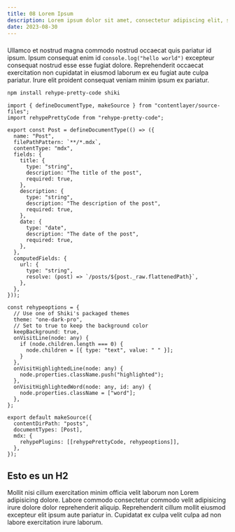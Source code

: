 ```yaml
---
title: 08 Lorem Ipsum
description: Lorem ipsum dolor sit amet, consectetur adipiscing elit, sed do eiusmod tempor incididunt ut labore et dolore magna aliqua.
date: 2023-08-30
---
```


###

Ullamco et nostrud magna commodo nostrud occaecat quis pariatur id ipsum. Ipsum
consequat enim id `console.log("hello world")` excepteur consequat nostrud esse esse fugiat dolore.
Reprehenderit occaecat exercitation non cupidatat in eiusmod laborum ex eu
fugiat aute culpa pariatur. Irure elit proident consequat veniam minim ipsum ex
pariatur.

```sh
npm install rehype-pretty-code shiki
```

```tsx
import { defineDocumentType, makeSource } from "contentlayer/source-files";
import rehypePrettyCode from "rehype-pretty-code";

export const Post = defineDocumentType(() => ({
  name: "Post",
  filePathPattern: `**/*.mdx`,
  contentType: "mdx",
  fields: {
    title: {
      type: "string",
      description: "The title of the post",
      required: true,
    },
    description: {
      type: "string",
      description: "The description of the post",
      required: true,
    },
    date: {
      type: "date",
      description: "The date of the post",
      required: true,
    },
  },
  computedFields: {
    url: {
      type: "string",
      resolve: (post) => `/posts/${post._raw.flattenedPath}`,
    },
  },
}));

const rehypeoptions = {
  // Use one of Shiki's packaged themes
  theme: "one-dark-pro",
  // Set to true to keep the background color
  keepBackground: true,
  onVisitLine(node: any) {
    if (node.children.length === 0) {
      node.children = [{ type: "text", value: " " }];
    }
  },
  onVisitHighlightedLine(node: any) {
    node.properties.className.push("highlighted");
  },
  onVisitHighlightedWord(node: any, id: any) {
    node.properties.className = ["word"];
  },
};

export default makeSource({
  contentDirPath: "posts",
  documentTypes: [Post],
  mdx: {
    rehypePlugins: [[rehypePrettyCode, rehypeoptions]],
  },
});

```

## Esto es un H2

Mollit nisi cillum exercitation minim officia velit laborum non Lorem
adipisicing dolore. Labore commodo consectetur commodo velit adipisicing irure
dolore dolor reprehenderit aliquip. Reprehenderit cillum mollit eiusmod
excepteur elit ipsum aute pariatur in. Cupidatat ex culpa velit culpa ad non
labore exercitation irure laborum.
